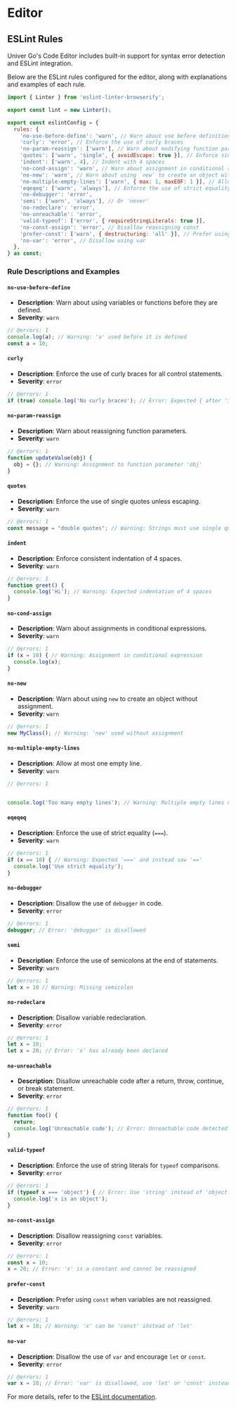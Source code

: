 # Editor

## ESLint Rules

Univer Go's Code Editor includes built-in support for syntax error detection and ESLint integration. 

Below are the ESLint rules configured for the editor, along with explanations and examples of each rule.

```javascript
import { Linter } from 'eslint-linter-browserify';

export const lint = new Linter();

export const eslintConfig = {
  rules: {
    'no-use-before-define': 'warn', // Warn about use before definition
    'curly': 'error', // Enforce the use of curly braces
    'no-param-reassign': ['warn'], // Warn about modifying function parameters
    'quotes': ['warn', 'single', { avoidEscape: true }], // Enforce single quotes, unless avoiding escape
    'indent': ['warn', 4], // Indent with 4 spaces
    'no-cond-assign': 'warn', // Warn about assignment in conditional statements
    'no-new': 'warn', // Warn about using `new` to create an object without assignment
    'no-multiple-empty-lines': ['warn', { max: 1, maxEOF: 1 }], // Allow at most one empty line
    'eqeqeq': ['warn', 'always'], // Enforce the use of strict equality
    'no-debugger': 'error',
    'semi': ['warn', 'always'], // Or 'never'
    'no-redeclare': 'error',
    'no-unreachable': 'error',
    'valid-typeof': ['error', { requireStringLiterals: true }],
    'no-const-assign': 'error', // Disallow reassigning const
    'prefer-const': ['warn', { destructuring: 'all' }], // Prefer using const
    'no-var': 'error', // Disallow using var
  },
} as const;
```

### Rule Descriptions and Examples

#### `no-use-before-define`
- **Description**: Warn about using variables or functions before they are defined.
- **Severity**: `warn`

```typescript
// @errors: 1
console.log(a); // Warning: 'a' used before it is defined
const a = 10;
```

#### `curly`
- **Description**: Enforce the use of curly braces for all control statements.
- **Severity**: `error`

```typescript
// @errors: 1
if (true) console.log('No curly braces'); // Error: Expected { after 'if' condition
```

#### `no-param-reassign`
- **Description**: Warn about reassigning function parameters.
- **Severity**: `warn`

```typescript
// @errors: 1
function updateValue(obj) {
  obj = {}; // Warning: Assignment to function parameter 'obj'
}
```

#### `quotes`
- **Description**: Enforce the use of single quotes unless escaping.
- **Severity**: `warn`

```typescript
// @errors: 1
const message = "double quotes"; // Warning: Strings must use single quotes
```

#### `indent`
- **Description**: Enforce consistent indentation of 4 spaces.
- **Severity**: `warn`

```typescript
// @errors: 1
function greet() {
  console.log('Hi'); // Warning: Expected indentation of 4 spaces
}
```

#### `no-cond-assign`
- **Description**: Warn about assignments in conditional expressions.
- **Severity**: `warn`

```typescript
// @errors: 1
if (x = 10) { // Warning: Assignment in conditional expression
  console.log(x);
}
```

#### `no-new`
- **Description**: Warn about using `new` to create an object without assignment.
- **Severity**: `warn`

```typescript
// @errors: 1
new MyClass(); // Warning: 'new' used without assignment
```

#### `no-multiple-empty-lines`
- **Description**: Allow at most one empty line.
- **Severity**: `warn`

```typescript
// @errors: 1


console.log('Too many empty lines'); // Warning: Multiple empty lines not allowed
```

#### `eqeqeq`
- **Description**: Enforce the use of strict equality (`===`).
- **Severity**: `warn`

```typescript
// @errors: 1
if (x == 10) { // Warning: Expected '===' and instead saw '=='
  console.log('Use strict equality');
}
```

#### `no-debugger`
- **Description**: Disallow the use of `debugger` in code.
- **Severity**: `error`

```typescript
// @errors: 1
debugger; // Error: 'debugger' is disallowed
```

#### `semi`
- **Description**: Enforce the use of semicolons at the end of statements.
- **Severity**: `warn`

```typescript
// @errors: 1
let x = 10 // Warning: Missing semicolon
```

#### `no-redeclare`
- **Description**: Disallow variable redeclaration.
- **Severity**: `error`

```typescript
// @errors: 1
let x = 10;
let x = 20; // Error: 'x' has already been declared
```

#### `no-unreachable`
- **Description**: Disallow unreachable code after a return, throw, continue, or break statement.
- **Severity**: `error`

```typescript
// @errors: 1
function foo() {
  return;
  console.log('Unreachable code'); // Error: Unreachable code detected
}
```

#### `valid-typeof`
- **Description**: Enforce the use of string literals for `typeof` comparisons.
- **Severity**: `error`

```typescript
// @errors: 1
if (typeof x === 'object') { // Error: Use 'string' instead of 'object'
  console.log('x is an object');
}
```

#### `no-const-assign`
- **Description**: Disallow reassigning `const` variables.
- **Severity**: `error`

```typescript
// @errors: 1
const x = 10;
x = 20; // Error: 'x' is a constant and cannot be reassigned
```

#### `prefer-const`
- **Description**: Prefer using `const` when variables are not reassigned.
- **Severity**: `warn`

```typescript
// @errors: 1
let x = 10; // Warning: 'x' can be 'const' instead of 'let'
```

#### `no-var`
- **Description**: Disallow the use of `var` and encourage `let` or `const`.
- **Severity**: `error`

```typescript
// @errors: 1
var x = 10; // Error: 'var' is disallowed, use 'let' or 'const' instead
```

For more details, refer to the [ESLint documentation](https://eslint.org/docs/latest/).

